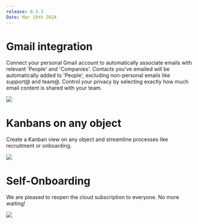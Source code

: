 ```yaml
---
release: 0.3.3
Date: Mar 19th 2024
---
```


# Gmail integration

Connect your personal Gmail account to automatically associate emails with relevant 'People' and 'Companies'. Contacts you've emailed will be automatically added to 'People', excluding non-personal emails like ﻿support@ and ﻿team@. Control your privacy by selecting exactly how much email content is shared with your team.

![](/images/releases/0.3.3_emails.png)


# Kanbans on any object

Create a Kanban view on any object and streamline processes like recruitment or onboarding.

![](/images/releases/0.3.3_kanban.png)

# Self-Onboarding

We are pleased to reopen the cloud subscription to everyone. No more waiting!

![](/images/releases/0.3.3_sign_up.png)